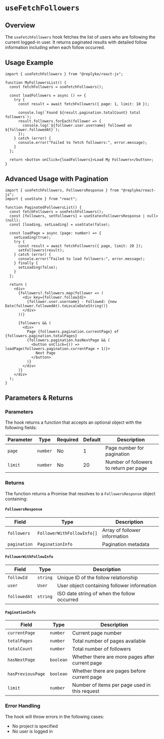 # `useFetchFollowers`

## Overview

The `useFetchFollowers` hook fetches the list of users who are following the current logged-in user. It returns paginated results with detailed follow information including when each follow occurred.

## Usage Example

```tsx
import { useFetchFollowers } from "@replyke/react-js";

function MyFollowersList() {
  const fetchFollowers = useFetchFollowers();

  const loadFollowers = async () => {
    try {
      const result = await fetchFollowers({ page: 1, limit: 10 });

      console.log(`Found ${result.pagination.totalCount} total followers`);
      result.followers.forEach(follower => {
        console.log(`${follower.user.username} followed on ${follower.followedAt}`);
      });
    } catch (error) {
      console.error("Failed to fetch followers:", error.message);
    }
  };

  return <button onClick={loadFollowers}>Load My Followers</button>;
}
```

## Advanced Usage with Pagination

```tsx
import { useFetchFollowers, FollowersResponse } from "@replyke/react-js";
import { useState } from "react";

function PaginatedFollowersList() {
  const fetchFollowers = useFetchFollowers();
  const [followers, setFollowers] = useState<FollowersResponse | null>(null);
  const [loading, setLoading] = useState(false);

  const loadPage = async (page: number) => {
    setLoading(true);
    try {
      const result = await fetchFollowers({ page, limit: 20 });
      setFollowers(result);
    } catch (error) {
      console.error("Failed to load followers:", error.message);
    } finally {
      setLoading(false);
    }
  };

  return (
    <div>
      {followers?.followers.map(follower => (
        <div key={follower.followId}>
          {follower.user.username} - Followed: {new Date(follower.followedAt).toLocaleDateString()}
        </div>
      ))}

      {followers && (
        <div>
          Page {followers.pagination.currentPage} of {followers.pagination.totalPages}
          {followers.pagination.hasNextPage && (
            <button onClick={() => loadPage(followers.pagination.currentPage + 1)}>
              Next Page
            </button>
          )}
        </div>
      )}
    </div>
  );
}
```

## Parameters & Returns

### Parameters

The hook returns a function that accepts an optional object with the following fields:

| Parameter | Type     | Required | Default | Description                           |
|-----------|----------|----------|---------|---------------------------------------|
| `page`    | `number` | No       | 1       | Page number for pagination            |
| `limit`   | `number` | No       | 20      | Number of followers to return per page |

### Returns

The function returns a Promise that resolves to a `FollowersResponse` object containing:

#### `FollowersResponse`
| Field        | Type                        | Description                        |
|--------------|-----------------------------|------------------------------------|
| `followers`  | `FollowerWithFollowInfo[]`  | Array of follower information      |
| `pagination` | `PaginationInfo`            | Pagination metadata                |

#### `FollowerWithFollowInfo`
| Field        | Type     | Description                                  |
|--------------|----------|----------------------------------------------|
| `followId`   | `string` | Unique ID of the follow relationship        |
| `user`       | `User`   | User object containing follower information |
| `followedAt` | `string` | ISO date string of when the follow occurred |

#### `PaginationInfo`
| Field             | Type      | Description                                      |
|-------------------|-----------|--------------------------------------------------|
| `currentPage`     | `number`  | Current page number                              |
| `totalPages`      | `number`  | Total number of pages available                  |
| `totalCount`      | `number`  | Total number of followers                        |
| `hasNextPage`     | `boolean` | Whether there are more pages after current page |
| `hasPreviousPage` | `boolean` | Whether there are pages before current page     |
| `limit`           | `number`  | Number of items per page used in this request   |

### Error Handling

The hook will throw errors in the following cases:
- No project is specified
- No user is logged in